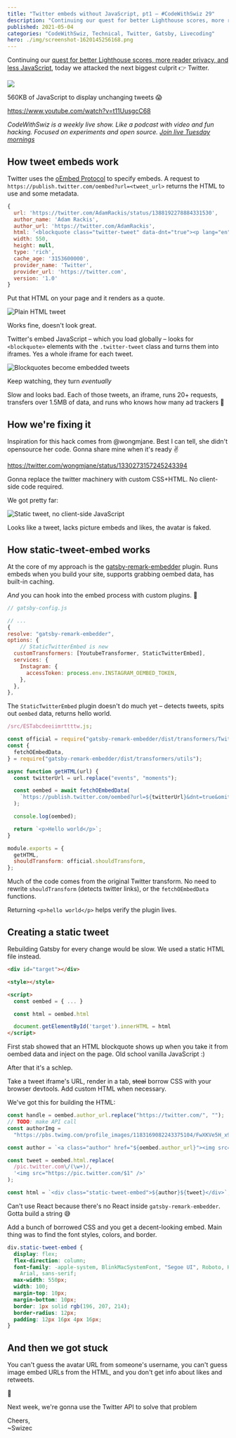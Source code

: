 ```yaml
---
title: "Twitter embeds without JavaScript, pt1 – #CodeWithSwiz 29"
description: "Continuing our quest for better Lighthouse scores, more reader privacy, and less JavaScript we attacked the next biggest culprit 👉 Twitter."
published: 2021-05-04
categories: "CodeWithSwiz, Technical, Twitter, Gatsby, Livecoding"
hero: ./img/screenshot-1620145256168.png
---
```


Continuing our [quest for better Lighthouse scores, more reader privacy, and less JavaScript](https://swizec.com/blog/2-quick-tips-for-250percent-better-lighthouse-scores-codewithswiz-28/), today we attacked the next biggest culprit 👉 Twitter.

![](./img/JhOjnXjpg3bfa13.jpeg)

560KB of JavaScript to display unchanging tweets 😱

https://www.youtube.com/watch?v=t11UusgcC68

_CodeWithSwiz is a weekly live show. Like a podcast with video and fun hacking. Focused on experiments and open source. [Join live Tuesday mornings](https://youtube.com/swizecteller)_

## How tweet embeds work

Twitter uses the [oEmbed Protocol](https://oembed.com/) to specify embeds. A request to `https://publish.twitter.com/oembed?url=<tweet_url>` returns the HTML to use and some metadata.

```javascript
{
  url: 'https://twitter.com/AdamRackis/status/1388192278884331530',
  author_name: 'Adam Rackis',
  author_url: 'https://twitter.com/AdamRackis',
  html: '<blockquote class="twitter-tweet" data-dnt="true"><p lang="en" dir="ltr">My man <a href="https://twitter.com/Swizec?ref_src=twsrc%5Etfw">@Swizec</a> went and sent me a signed first edition of this soon to be classic 👊 <a href="https://t.co/Gw8cTIY7pH">pic.twitter.com/Gw8cTIY7pH</a></p>&mdash; Adam Rackis (@AdamRackis) <a href="https://twitter.com/AdamRackis/status/1388192278884331530?ref_src=twsrc%5Etfw">April 30, 2021</a></blockquote>\n',
  width: 550,
  height: null,
  type: 'rich',
  cache_age: '3153600000',
  provider_name: 'Twitter',
  provider_url: 'https://twitter.com',
  version: '1.0'
}
```

Put that HTML on your page and it renders as a quote.

![Plain HTML tweet](./img/Plain-HTML-tweetg6dee9.png)

Works fine, doesn't look great.

Twitter's embed JavaScript – which you load globally – looks for `<blockquote>` elements with the `.twitter-tweet` class and turns them into iframes. Yes a whole iframe for each tweet.

![Blockquotes become embedded tweets](./img/Blockquotes-become-embedded-tweetsji6492.gif)

Keep watching, they turn _eventually_

Slow and looks bad. Each of those tweets, an iframe, runs 20+ requests, transfers over 1.5MB of data, and runs who knows how many ad trackers 💩

## How we're fixing it

Inspiration for this hack comes from @wongmjane. Best I can tell, she didn't opensource her code. Gonna share mine when it's ready ✌️

https://twitter.com/wongmjane/status/1330273157245243394

Gonna replace the twitter machinery with custom CSS+HTML. No client-side code required.

We got pretty far:

![Static tweet, no client-side JavaScript](./img/Static-tweet-no-client-side-JavaScript5fch0i.png)

Looks like a tweet, lacks picture embeds and likes, the avatar is faked.

## How static-tweet-embed works

At the core of my approach is the [gatsby-remark-embedder](https://github.com/MichaelDeBoey/gatsby-remark-embedder) plugin. Runs embeds when you build your site, supports grabbing oembed data, has built-in caching.

_And_ you can hook into the embed process with custom plugins. 🤘

```javascript
// gatsby-config.js

// ...
{
resolve: "gatsby-remark-embedder",
options: {
	// StaticTwitterEmbed is new
  customTransformers: [YoutubeTransformer, StaticTwitterEmbed],
  services: {
    Instagram: {
      accessToken: process.env.INSTAGRAM_OEMBED_TOKEN,
    },
  },
},
```

The `StaticTwitterEmbed` plugin doesn't do much yet – detects tweets, spits out `oembed` data, returns hello world.

```javascript
/src/ESTabcdeeiimrttttw.js;

const official = require("gatsby-remark-embedder/dist/transformers/Twitter");
const {
  fetchOEmbedData,
} = require("gatsby-remark-embedder/dist/transformers/utils");

async function getHTML(url) {
  const twitterUrl = url.replace("events", "moments");

  const oembed = await fetchOEmbedData(
    `https://publish.twitter.com/oembed?url=${twitterUrl}&dnt=true&omit_script=true`
  );

  console.log(oembed);

  return `<p>Hello world</p>`;
}

module.exports = {
  getHTML,
  shouldTransform: official.shouldTransform,
};
```

Much of the code comes from the original Twitter transform. No need to rewrite `shouldTransform` (detects twitter links), or the `fetchOEmbedData` functions.

Returning `<p>hello world</p>` helps verify the plugin lives.

## Creating a static tweet

Rebuilding Gatsby for every change would be slow. We used a static HTML file instead.

```html
<div id="target"></div>

<style></style>

<script>
  const oembed = { ... }

  const html = oembed.html

  document.getElementById('target').innerHTML = html
</script>
```

First stab showed that an HTML blockquote shows up when you take it from oembed data and inject on the page. Old school vanilla JavaScript :)

After that it's a schlep.

Take a tweet iframe's URL, render in a tab, ~~steal~~ borrow CSS with your browser devtools. Add custom HTML when necessary.

We've got this for building the HTML:

```javascript
const handle = oembed.author_url.replace("https://twitter.com/", "");
// TODO: make API call
const authorImg =
  "https://pbs.twimg.com/profile_images/1183169082243375104/FwXKVe5H_x96.jpg";

const author = `<a class="author" href="${oembed.author_url}"><img src="${authorImg}" /><b>${oembed.author_name}</b>@${handle}</a>`;

const tweet = oembed.html.replace(
  /pic.twitter.com\/(\w+)/,
  '<img src="https://pic.twitter.com/$1" />'
);

const html = `<div class="static-tweet-embed">${author}${tweet}</div>`;
```

Can't use React because there's no React inside `gatsby-remark-embedder`. Gotta build a string 😅

Add a bunch of borrowed CSS and you get a decent-looking embed. Main thing was to find the font styles, colors, and border.

```css
div.static-tweet-embed {
  display: flex;
  flex-direction: column;
  font-family: -apple-system, BlinkMacSystemFont, "Segoe UI", Roboto, Helvetica,
    Arial, sans-serif;
  max-width: 550px;
  width: 100;
  margin-top: 10px;
  margin-bottom: 10px;
  border: 1px solid rgb(196, 207, 214);
  border-radius: 12px;
  padding: 12px 16px 4px 16px;
}
```

## And then we got stuck

You can't guess the avatar URL from someone's username, you can't guess image embed URLs from the HTML, and you don't get info about likes and retweets.

💩

Next week, we're gonna use the Twitter API to solve that problem

Cheers,<br/>
~Swizec
